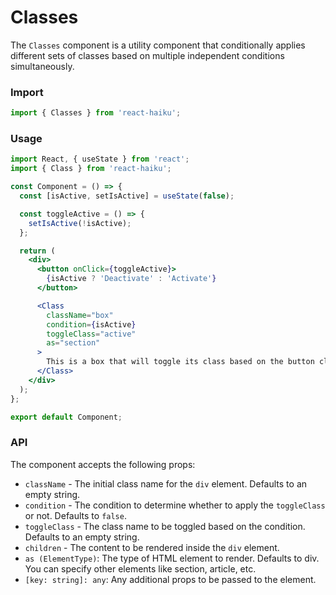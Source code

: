 # Classes

The `Classes` component is a utility component that conditionally applies different sets of classes based on multiple independent conditions simultaneously.

### Import

```jsx
import { Classes } from 'react-haiku';
```

### Usage


<ClassesDemo />

```jsx
import React, { useState } from 'react';
import { Class } from 'react-haiku';

const Component = () => {
  const [isActive, setIsActive] = useState(false);

  const toggleActive = () => {
    setIsActive(!isActive);
  };

  return (
    <div>
      <button onClick={toggleActive}>
        {isActive ? 'Deactivate' : 'Activate'}
      </button>

      <Class
        className="box"
        condition={isActive}
        toggleClass="active"
        as="section"
      >
        This is a box that will toggle its class based on the button click.
      </Class>
    </div>
  );
};

export default Component;
```

### API

The component accepts the following props:

- `className` - The initial class name for the `div` element. Defaults to an empty string.
- `condition` - The condition to determine whether to apply the `toggleClass` or not. Defaults to `false`.
- `toggleClass` - The class name to be toggled based on the condition. Defaults to an empty string.
- `children` - The content to be rendered inside the `div` element.
- `as (ElementType)`: The type of HTML element to render. Defaults to div. You can specify other elements like section, article, etc.
- `[key: string]: any`: Any additional props to be passed to the element.
